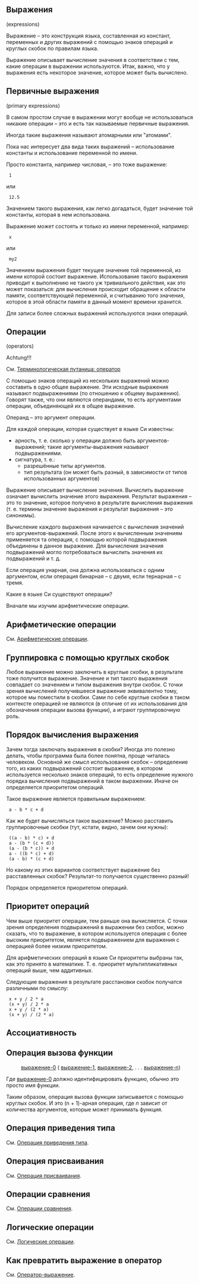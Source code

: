 == Выражения ==
(expressions)

Выражение – это конструкция языка, составленная из констант, переменных и других выражений с помощью знаков операций и круглых скобок по правилам языка.

Выражение описывает вычисление значения в соответствии с тем, какие операции в выражении используются.
Итак, важно, что у выражения есть некоторое значение, которое может быть вычислено.

==Первичные выражения==
(primary expressions)

В самом простом случае в выражении могут вообще не использоваться никакие операции – это и есть так называемые первичные выражения.

Иногда такие выражения называют атомарными или "атомами".

Пока нас интересует два вида таких выражений – использование константы и использование переменной по имени.

Просто константа, например числовая, – это тоже выражение:
  1
или
  12.5
Значением такого выражения, как легко догадаться, будет значение той константы, которая в нем использована.

Выражение может состоять и только из имени переменной, например:
  x
или
  my2
Значением выражения будет текущее значение той переменной, из имени которой состоит выражение.
Использование такого выражения приводит к выполнению не такого уж тривиального действия, как это может показаться: для вычисления происходит обращение к области памяти, соответствующей переменной, и считыванию того значения, которое в этой области памяти в данный момент времени хранится.

Для записи более сложных выражений используются знаки операций.

==Операции==
(operators)

; Achtung!!!
См. [[Терминологическая путаница: оператор]]

С помощью знаков операций из нескольких выражений можно составить в одно общее выражение. Эти исходные выражения называют подвыражениями (по отношению к общему выражению). Говорят также, что они являются операндами, то есть аргументами операции, объединяющей их в общее выражение.

Операнд – это аргумент операции.

Для каждой операции, которая существует в языке Си известны:
* арность, т. е. сколько у операции должно быть аргументов-выражений; такие аргументы-выражения называют подвыражениями.
* сигнатура, т. е.:
** разрешённые типы аргументов.
** тип результата (он может быть разный, в зависимости от типов использованных аргументов)

Выражение описывает вычисление значения. Вычислить выражение означает вычислить значение этого выражения. Результат выражения – это то значение, которое получено в результате вычисления выражения (т. е. термины значение выражения и результат выражения – это синонимы).

Вычисление каждого выражения начинается с вычисления значений его аргументов-выражений. После этого к вычисленным значениям применяется та операция, с помощью которой подвыражения объединены в данное выражение. Для вычисления значения подвыражений могло потребоваться вычислить значения их подвыражений и т. д.

Если операция унарная, она должна использоваться с одним аргументом, если операция бинарная – с двумя, если тернарная – с тремя.

Какие в языке Си существуют операции?

Вначале мы изучим арифметические операции.

==Арифметические операции==

См. [[Арифметические операции]].

==Группировка с помощью круглых скобок==
Любое выражение можно заключить в круглые скобки, в результате тоже получится выражение.
Значение и тип такого выражения совпадает со значением и типом выражения внутри скобок.
С точки зрения вычислений получившееся выражение эквивалентно тому, которое мы поместили в скобки.
Сами по себе круглые скобки в таком контексте операцией не являются (в отличие от их использования для обозначения операции вызова функции), а играют группировочную роль.

==Порядок вычисления выражения==

Зачем тогда заключать выражения в скобки? Иногда это полезно делать, чтобы программа была более понятна, проще читалась человеком. Основной же смысл использования скобок – определение того, из каких подвыражений состоит выражение, в котором используется несколько знаков операций, то есть определение нужного порядка вычисления подвыражений в таком выражении. Иначе он определяется приоритетом операций.

Такое выражение является правильным выражением:

  a - b * c + d

Как же будет вычисляться такое выражение?
Можно расставить группировочные скобки (тут, кстати, видно, зачем они нужны):

  ((a - b) * c) + d
  a - (b * (c + d))
  (a - (b * c)) + d
  a - ((b * c) + d)
  (a - b) * (c + d)

Но какому из этих вариантов соответствует выражение без расставленных скобок? Результат-то получается существенно разный!

Порядок определяется приоритетом операций.

==Приоритет операций==
Чем выше приоритет операции, тем раньше она вычисляется. С точки зрения определения подвыражений в выражении без скобок, можно сказать, что то выражение, в котором используется операция с более высоким приоритетом, является подвыражением для выражения с операцией более низким приоритетом.

Для арифметических операций в языке Си приоритеты выбраны так, как это принято в математике.
Т. е. приоритет мультипликативных операций выше, чем аддитивных.

Следующие выражения в результате расстановки скобок получатся различными по смыслу:

  x + y / 2 * a
  (x + y) / 2 * a
  x + y / (2 * a)
  (x + y) / (2 * a)

==Ассоциативность==

==Операция вызова функции==

: <u>выражение-0</u> ( <u>выражение-1</u>, <u>выражение-2</u>,  . . .  <u>выражение-n</u>)

Где <u>выражение-0</u> должно идентифицировать функцию, обычно это просто имя функции.

Таким образом, операция вызова функции записывается с помощью круглых скобок.
И это (n + 1)-арная операция, где ''n'' зависит от количества аргументов, которые может принимать функция.

==Операция приведения типа==
См. [[Операция приведения типа]].

==Операция присваивания==
См. [[Операция присваивания]].

==Операции сравнения==
См. [[Операции сравнения]].

==Логические операции==
См. [[Логические операции]].

==Как превратить выражение в оператор==

См. [[Оператор-выражение]].
